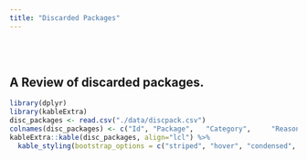 ```yaml
---
title: "Discarded Packages"
---
```


<br>
<br>


## A Review of discarded packages.

```r
library(dplyr)
library(kableExtra)
disc_packages <- read.csv("./data/discpack.csv")
colnames(disc_packages) <- c("Id", "Package", 	"Category", 	"Reason to Discard")
kableExtra::kable(disc_packages, align="lcl") %>%
  kable_styling(bootstrap_options = c("striped", "hover", "condensed", "responsive"))
```